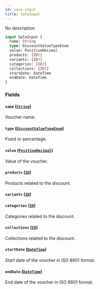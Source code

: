 ```yaml
---
id: sale-input
title: SaleInput
---
```


No description

```graphql
input SaleInput {
  name: String
  type: DiscountValueTypeEnum
  value: PositiveDecimal
  products: [ID!]
  variants: [ID!]
  categories: [ID!]
  collections: [ID!]
  startDate: DateTime
  endDate: DateTime
}
```

### Fields

#### `name` ([`String`](../../../developer/api-reference/scalars/string))

Voucher name.

#### `type` ([`DiscountValueTypeEnum`](../../../developer/api-reference/enums/discount-value-type-enum))

Fixed or percentage.

#### `value` ([`PositiveDecimal`](../../../developer/api-reference/scalars/positive-decimal))

Value of the voucher.

#### `products` ([`ID`](../../../developer/api-reference/scalars/id))

Products related to the discount.

#### `variants` ([`ID`](../../../developer/api-reference/scalars/id))

#### `categories` ([`ID`](../../../developer/api-reference/scalars/id))

Categories related to the discount.

#### `collections` ([`ID`](../../../developer/api-reference/scalars/id))

Collections related to the discount.

#### `startDate` ([`DateTime`](../../../developer/api-reference/scalars/date-time))

Start date of the voucher in ISO 8601 format.

#### `endDate` ([`DateTime`](../../../developer/api-reference/scalars/date-time))

End date of the voucher in ISO 8601 format.
